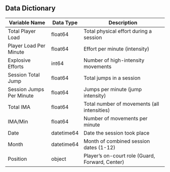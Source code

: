 ## Data Dictionary
| Variable Name             | Data Type | Description                                         |
|---------------------------|-----------|-----------------------------------------------------|
| Total Player Load         | float64   | Total physical effort during a session              |
| Player Load Per Minute    | float64   | Effort per minute (intensity)                       |
| Explosive Efforts         | int64     | Number of high-intensity movements                  |
| Session Total Jump        | float64   | Total jumps in a session                            |
| Session Jumps Per Minute  | float64   | Jumps per minute (jump intensity)                   |
| Total IMA                 | float64   | Total number of movements (all intensities)         |
| IMA/Min                   | float64   | Number of movements per minute                      |
| Date                      | datetime64  | Date the session took place                         |
| Month                     | datetime64  | Month of combined session dates (1-12)              |
| Position                  | object    | Player's on-court role (Guard, Forward, Center)     |
